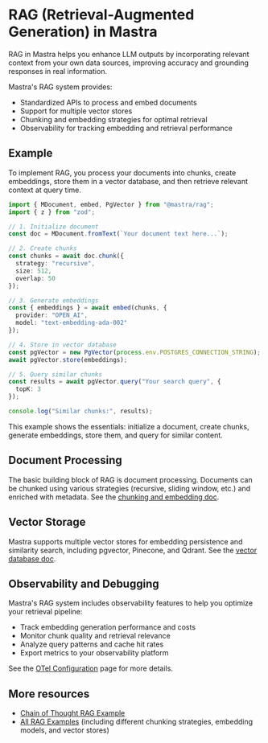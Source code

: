# RAG (Retrieval-Augmented Generation) in Mastra

RAG in Mastra helps you enhance LLM outputs by incorporating relevant context from your own data sources, improving accuracy and grounding responses in real information.

Mastra's RAG system provides:
- Standardized APIs to process and embed documents
- Support for multiple vector stores
- Chunking and embedding strategies for optimal retrieval
- Observability for tracking embedding and retrieval performance

## Example 

To implement RAG, you process your documents into chunks, create embeddings, store them in a vector database, and then retrieve relevant context at query time.

```ts showLineNumbers copy
import { MDocument, embed, PgVector } from "@mastra/rag";
import { z } from "zod";

// 1. Initialize document   
const doc = MDocument.fromText(`Your document text here...`);

// 2. Create chunks
const chunks = await doc.chunk({
  strategy: "recursive",
  size: 512,
  overlap: 50
});

// 3. Generate embeddings
const { embeddings } = await embed(chunks, {
  provider: "OPEN_AI",
  model: "text-embedding-ada-002"
});

// 4. Store in vector database
const pgVector = new PgVector(process.env.POSTGRES_CONNECTION_STRING);
await pgVector.store(embeddings);

// 5. Query similar chunks
const results = await pgVector.query("Your search query", {
  topK: 3
});

console.log("Similar chunks:", results);
``` 

This example shows the essentials: initialize a document, create chunks, generate embeddings, store them, and query for similar content.

## Document Processing

The basic building block of RAG is document processing. Documents can be chunked using various strategies (recursive, sliding window, etc.) and enriched with metadata. See the [chunking and embedding doc](./chunking-and-embedding.mdx).

## Vector Storage

Mastra supports multiple vector stores for embedding persistence and similarity search, including pgvector, Pinecone, and Qdrant. See the [vector database doc](./vector-databases.mdx).

## Observability and Debugging

Mastra's RAG system includes observability features to help you optimize your retrieval pipeline:

- Track embedding generation performance and costs
- Monitor chunk quality and retrieval relevance
- Analyze query patterns and cache hit rates
- Export metrics to your observability platform 

See the [OTel Configuration](../reference/observability/otel-config.mdx) page for more details. 

## More resources
- [Chain of Thought RAG Example](../examples/rag/cot-workflow-rag.mdx)
- [All RAG Examples](../../examples/rag) (including different chunking strategies, embedding models, and vector stores)



